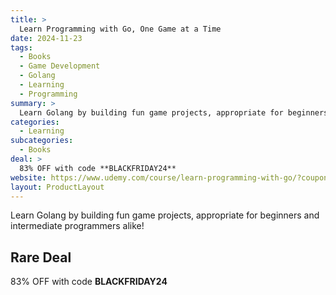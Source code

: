 ```yaml
---
title: >
  Learn Programming with Go, One Game at a Time
date: 2024-11-23
tags:
  - Books
  - Game Development
  - Golang
  - Learning
  - Programming
summary: >
  Learn Golang by building fun game projects, appropriate for beginners and intermediate programmers alike!
categories:
  - Learning
subcategories:
  - Books
deal: >
  83% OFF with code **BLACKFRIDAY24**
website: https://www.udemy.com/course/learn-programming-with-go/?couponCode=BLACKFRIDAY24
layout: ProductLayout
---
```

Learn Golang by building fun game projects, appropriate for beginners and intermediate programmers alike!

## Rare Deal

83% OFF with code **BLACKFRIDAY24**
